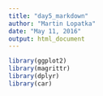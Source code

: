 ```yaml
---
title: "day5_markdown"
author: "Martin Lopatka"
date: "May 11, 2016"
output: html_document
---
```


```r
library(ggplot2)
library(magrittr)
library(dplyr)
library(car)
```
